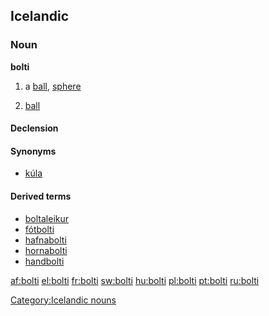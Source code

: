 ==Icelandic==
===Noun===
'''bolti''' {{m}}
# a [[ball]], [[sphere]]
# {{sports|lang=is}} [[ball]]


====Declension====
{{Icelandic declension kk vb 01|bolt}}

====Synonyms====
*{{i-c|ball, sphere}} [[kúla]] {{f}}

====Derived terms====
*[[boltaleikur]]
*[[fótbolti]]
*[[hafnabolti]]
*[[hornabolti]]
*[[handbolti]]

[[Category:Icelandic nouns]]

[[af:bolti]]
[[el:bolti]]
[[fr:bolti]]
[[sw:bolti]]
[[hu:bolti]]
[[pl:bolti]]
[[pt:bolti]]
[[ru:bolti]]
